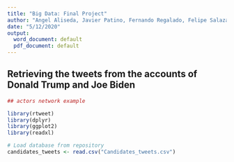 ---
title: "Big Data: Final Project"
author: "Angel Aliseda, Javier Patino, Fernando Regalado, Felipe Salazar"
date: "5/12/2020"
output:
  word_document: default
  pdf_document: default
---


## Retrieving the tweets from the accounts of Donald Trump and Joe Biden

```{r, results="show", warning=FALSE}
## actors network example

library(rtweet)
library(dplyr)
library(ggplot2)
library(readxl)

# Load database from repository
candidates_tweets <- read.csv("Candidates_tweets.csv")


```


